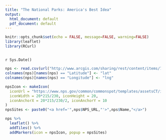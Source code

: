 ```yaml
---
title: "The National Parks: America's Best Idea"
output:
  html_document: default
  pdf_document: default
---
```

```r
knitr::opts_chunk$set(echo = FALSE, message=FALSE, warning=FALSE)
library(leaflet)
library(RCurl)
```

## 
`r Sys.Date()`
```r
nps <- read.csv(url("http://www.arcgis.com/sharing/rest/content/items/79f3f48214d244c58595aa4d3f690bab/data"))
colnames(nps)[names(nps) == "Latitude"] <- "lat"
colnames(nps)[names(nps) == "Longitude"] <- "lng"

npsIcon <- makeIcon(
  iconUrl = "https://www.nps.gov/common/commonspot/templates/assetsCT/images/branding/logo.png",
  iconWidth = 20*215/230, iconHeight = 20,
  iconAnchorX = 20*215/230/2, iconAnchorY = 10
)
npsSites <- paste0("<a href='",nps$NPS_URL,"'>",nps$Name,"</a>")

nps %>%
  leaflet() %>%
  addTiles() %>%
  addMarkers(icon = npsIcon, popup = npsSites)
```
